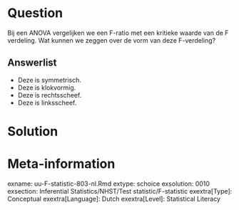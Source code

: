Question
========
  Bij een ANOVA vergelijken we een F-ratio met een kritieke waarde van de F verdeling. Wat kunnen we zeggen over de vorm van deze F-verdeling?

  
Answerlist
----------
* Deze is symmetrisch.
* Deze is klokvormig.
* Deze is rechtsscheef. 
* Deze is linksscheef.



Solution
========
  


Meta-information
================
exname: uu-F-statistic-803-nl.Rmd
extype: schoice
exsolution: 0010
exsection: Inferential Statistics/NHST/Test statistic/F-statistic
exextra[Type]: Conceptual
exextra[Language]: Dutch
exextra[Level]: Statistical Literacy
